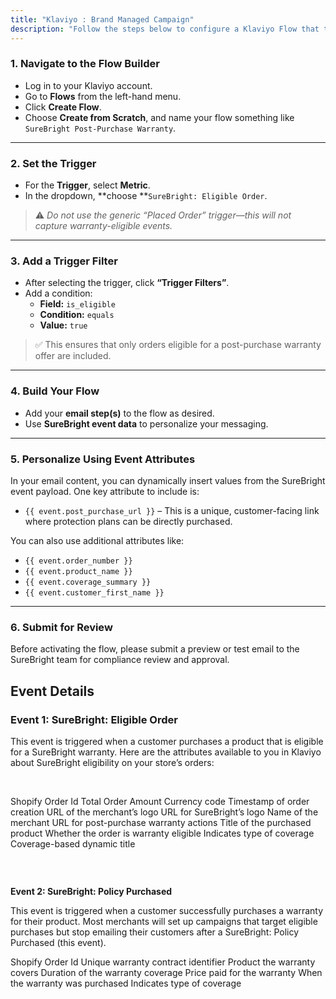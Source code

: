 ```yaml
---
title: "Klaviyo : Brand Managed Campaign"
description: "Follow the steps below to configure a Klaviyo Flow that targets customers eligible for warranty upsell emails using your own email templates and messaging"
---
```


### 1. Navigate to the Flow Builder

- Log in to your Klaviyo account.
- Go to **Flows** from the left-hand menu.
- Click **Create Flow**.
- Choose **Create from Scratch**, and name your flow something like `SureBright Post-Purchase Warranty`.

---

### 2. Set the Trigger

- For the **Trigger**, select **Metric**.
- In the dropdown, \*\*choose \*\*`SureBright: Eligible Order`.

> ⚠️ _Do not use the generic “Placed Order” trigger—this will not capture warranty-eligible events._

---

### 3. Add a Trigger Filter

- After selecting the trigger, click **“Trigger Filters”**.
- Add a condition:
  - **Field:** `is_eligible`
  - **Condition:** `equals`
  - **Value:** `true`

> ✅ This ensures that only orders eligible for a post-purchase warranty offer are included.

---

### 4. Build Your Flow

- Add your **email step(s)** to the flow as desired.
- Use **SureBright event data** to personalize your messaging.

---

### 5. Personalize Using Event Attributes

In your email content, you can dynamically insert values from the SureBright event payload. One key attribute to include is:

- `{{ event.post_purchase_url }}` – This is a unique, customer-facing link where protection plans can be directly purchased.

You can also use additional attributes like:

- `{{ event.order_number }}`
- `{{ event.product_name }}`
- `{{ event.coverage_summary }}`
- `{{ event.customer_first_name }}`

---

### 6. Submit for Review

Before activating the flow, please submit a preview or test email to the SureBright team for compliance review and approval.

## Event Details

### **Event 1: SureBright: Eligible Order**

This event is triggered when a customer purchases a product that is eligible for a SureBright warranty. Here are the attributes available to you in Klaviyo about SureBright eligibility on your store’s orders:

[**​**](https://surebrighttechnologiesinc.mintlify.app/klaviyo-integration/klaviyoIntegrationGuide#param-order-id)

<ResponseField name="order_id" type="string" required>
  Shopify Order Id
</ResponseField>

<ResponseField name="order_amount" type="string" required>
  Total Order Amount
</ResponseField>

<ResponseField name="currency_code" type="string" required>
  Currency code
</ResponseField>

<ResponseField name="order_created_at" type="datetime" required>
  Timestamp of order creation
</ResponseField>

<ResponseField name="merchant_logo_url" type="string" required>
  URL of the merchant’s logo
</ResponseField>

<ResponseField name="surebright_logo_url" type="string" required>
  URL for SureBright’s logo
</ResponseField>

<ResponseField name="merchant_name" type="string" required>
  Name of the merchant
</ResponseField>

<ResponseField name="post_purchase_url" type="string" required>
  URL for post-purchase warranty actions
</ResponseField>

<ResponseField name="product_title" type="string" required>
  Title of the purchased product
</ResponseField>

<ResponseField name="is_eligible" type="boolean" required>
  Whether the order is warranty eligible
</ResponseField>

<ResponseField name="coverage_type" type="string" required>
  Indicates type of coverage
</ResponseField>

<ResponseField name="coverage_option_title" type="string" required>
  Coverage-based dynamic title
</ResponseField>


### [**​**](https://surebrighttechnologiesinc.mintlify.app/klaviyo-integration/klaviyoIntegrationGuide#event-2%3A-surebright%3A-policy-purchased)

**Event 2: SureBright: Policy Purchased**

This event is triggered when a customer successfully purchases a warranty for their product. Most merchants will set up campaigns that target eligible purchases but stop emailing their customers after a SureBright: Policy Purchased (this event).

<ResponseField name="order_id" type="string">
  Shopify Order Id
</ResponseField>

<ResponseField name="contract_id" type="string">
  Unique warranty contract identifier
</ResponseField>

<ResponseField name="product_title" type="string">
  Product the warranty covers
</ResponseField>

<ResponseField name="policy_tenure" type="string">
  Duration of the warranty coverage
</ResponseField>

<ResponseField name="policy_price" type="string">
  Price paid for the warranty
</ResponseField>

<ResponseField name="warranty_purchase_date" type="datetime">
  When the warranty was purchased
</ResponseField>

<ResponseField name="coverage_type" type="string">
  Indicates type of coverage
</ResponseField>



## [**​**](https://surebrighttechnologiesinc.mintlify.app/klaviyo-integration/klaviyoIntegrationGuide#implementation-use-cases)